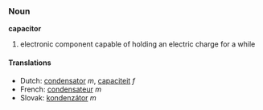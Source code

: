 ===Noun===
'''capacitor'''

# electronic component capable of holding an electric charge for a while

====Translations====
*Dutch: [[condensator]] ''m'', [[capaciteit]] ''f''
*French: [[condensateur]] ''m''
*Slovak: [[kondenzátor]] ''m''